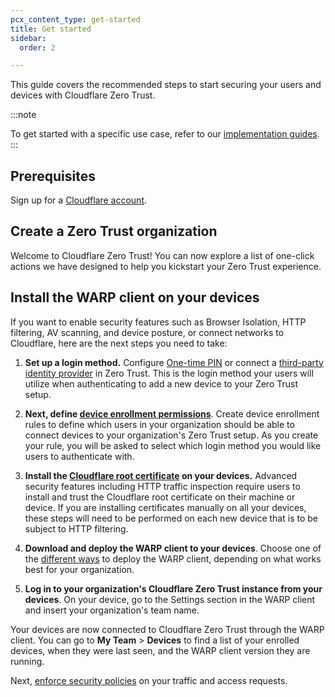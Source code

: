 ```yaml
---
pcx_content_type: get-started
title: Get started
sidebar:
  order: 2

---
```



This guide covers the recommended steps to start securing your users and devices with Cloudflare Zero Trust.

:::note

To get started with a specific use case, refer to our [implementation guides](/cloudflare-one/implementation-guides/). 
:::

## Prerequisites

Sign up for a [Cloudflare account](https://dash.cloudflare.com/sign-up).

## Create a Zero Trust organization

<Render file="choose-team-name" product="cloudflare-one" />

Welcome to Cloudflare Zero Trust! You can now explore a list of one-click actions we have designed to help you kickstart your Zero Trust experience.

## Install the WARP client on your devices

If you want to enable security features such as Browser Isolation, HTTP filtering, AV scanning, and device posture, or connect networks to Cloudflare, here are the next steps you need to take:

1. **Set up a login method.** Configure [One-time PIN](/cloudflare-one/identity/one-time-pin/) or connect a [third-party identity provider](/cloudflare-one/identity/idp-integration/) in Zero Trust. This is the login method your users will utilize when authenticating to add a new device to your Zero Trust setup.

2. **Next, define [device enrollment permissions](/cloudflare-one/connections/connect-devices/warp/deployment/device-enrollment/)**. Create device enrollment rules to define which users in your organization should be able to connect devices to your organization's Zero Trust setup. As you create your rule, you will be asked to select which login method you would like users to authenticate with.

3. **Install the [Cloudflare root certificate](/cloudflare-one/connections/connect-devices/warp/user-side-certificates/) on your devices.** Advanced security features including HTTP traffic inspection require users to install and trust the Cloudflare root certificate on their machine or device. If you are installing certificates manually on all your devices, these steps will need to be performed on each new device that is to be subject to HTTP filtering.

4. **Download and deploy the WARP client to your devices**. Choose one of the [different ways](/cloudflare-one/connections/connect-devices/warp/deployment/) to deploy the WARP client, depending on what works best for your organization.

5. **Log in to your organization's Cloudflare Zero Trust instance from your devices**. On your device, go to the Settings section in the WARP client and insert your organization's team name.

Your devices are now connected to Cloudflare Zero Trust through the WARP client. You can go to **My Team** > **Devices** to find a list of your enrolled devices, when they were last seen, and the WARP client version they are running.

Next, [enforce security policies](/cloudflare-one/policies/) on your traffic and access requests.
